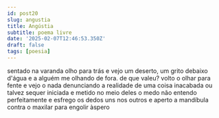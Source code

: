 ```yaml
---
id: post20
slug: angustia
title: Angústia
subtitle: poema livre
date: '2025-02-07T12:46:53.350Z'
draft: false
tags: [poesia]
---
```

sentado na varanda olho para trás e vejo um deserto, um grito debaixo d'água
e a alguém me olhando de fora. de que valeu? volto o olhar para fente e vejo o nada
denunciando a realidade de uma coisa inacabada ou talvez sequer iniciada
e metido no meio deles o medo não entendo perfeitamente 
e esfrego os dedos uns nos outros e aperto a mandíbula contra o maxilar
para engolir àspero
